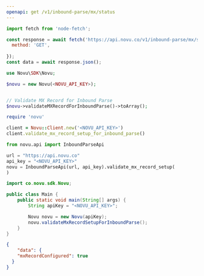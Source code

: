 ```yaml
---
openapi: get /v1/inbound-parse/mx/status
---
```



<ApikeyWarning />

<RequestExample>

```javascript Node.js
import fetch from 'node-fetch';

const response = await fetch('https://api.novu.co/v1/inbound-parse/mx/status', {
  method: 'GET',
  
});
const data = await response.json();
```

```php PHP
use Novu\SDK\Novu;

$novu = new Novu(<NOVU_API_KEY>);


// Validate MX Record for Inbound Parse
$novu->validateMXRecordForInboundParse()->toArray();
```

```ruby Ruby
require 'novu'

client = Novu::Client.new('<NOVU_API_KEY>')
client.validate_mx_record_setup_for_inbound_parse()
```

```python Python
from novu.api import InboundParseApi

url = "https://api.novu.co"
api_key = "<NOVU_API_KEY>"
novu = InboundParseApi(url, api_key).validate_mx_record_setup(
)
```

```java Java
import co.novu.sdk.Novu;

public class Main {
    public static void main(String[] args) {
        String apiKey = "<NOVU_API_KEY>";

        Novu novu = new Novu(apiKey);
        novu.validateMxRecordSetupForInboundParse();
    }
}
```

</RequestExample>

<ResponseExample>

```json Response
{
    "data": {
    "mxRecordConfigured": true
  }
}
```

</ResponseExample>